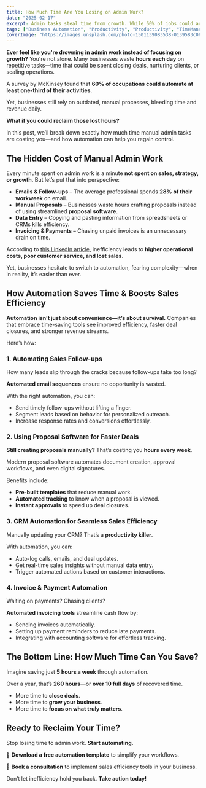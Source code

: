 ```yaml
---
title: How Much Time Are You Losing on Admin Work?
date: "2025-02-17"
excerpt: Admin tasks steal time from growth. While 60% of jobs could automate a third of their work, many businesses stick to manual processes—costing them 260 hours yearly that could be spent closing deals.
tags: ["Business Automation", "Productivity", "Productivity", "TimeManagement"]
coverImage: "https://images.unsplash.com/photo-1501139083538-0139583c060f?q=80&w=1470&auto=format&fit=crop&ixlib=rb-4.0.3&ixid=M3wxMjA3fDB8MHxwaG90by1wYWdlfHx8fGVufDB8fHx8fA%3D%3D"
---
```


**Ever feel like you're drowning in admin work instead of focusing on growth?** You're not alone. Many businesses waste **hours each day** on repetitive tasks—time that could be spent closing deals, nurturing clients, or scaling operations.

A survey by McKinsey found that **60% of occupations could automate at least one-third of their activities**.

Yet, businesses still rely on outdated, manual processes, bleeding time and revenue daily.

**What if you could reclaim those lost hours?**

In this post, we’ll break down exactly how much time manual admin tasks are costing you—and how automation can help you regain control.

## The Hidden Cost of Manual Admin Work

Every minute spent on admin work is a minute **not spent on sales, strategy, or growth**. But let’s put that into perspective:

- **Emails & Follow-ups** – The average professional spends **28% of their workweek** on email.
- **Manual Proposals** – Businesses waste hours crafting proposals instead of using streamlined **proposal software**.
- **Data Entry** – Copying and pasting information from spreadsheets or CRMs kills efficiency.
- **Invoicing & Payments** – Chasing unpaid invoices is an unnecessary drain on time.

According to [this LinkedIn article](https://www.linkedin.com/pulse/hidden-costs-inefficiency-how-streamlining-business-processes-norton-qzvke#:~:text=Higher%20Operational%20Costs%3A%20Inefficient%20processes,customer%20service%2C%20and%20lost%20sales.), inefficiency leads to **higher operational costs, poor customer service, and lost sales**.

Yet, businesses hesitate to switch to automation, fearing complexity—when in reality, it’s easier than ever.

## How Automation Saves Time & Boosts Sales Efficiency

**Automation isn’t just about convenience—it’s about survival.** Companies that embrace time-saving tools see improved efficiency, faster deal closures, and stronger revenue streams.

Here’s how:

### 1. Automating Sales Follow-ups

How many leads slip through the cracks because follow-ups take too long?

**Automated email sequences** ensure no opportunity is wasted.

With the right automation, you can:

- Send timely follow-ups without lifting a finger.
- Segment leads based on behavior for personalized outreach.
- Increase response rates and conversions effortlessly.

### 2. Using Proposal Software for Faster Deals

**Still creating proposals manually?** That’s costing you **hours every week**.

Modern proposal software automates document creation, approval workflows, and even digital signatures.

Benefits include:

- **Pre-built templates** that reduce manual work.
- **Automated tracking** to know when a proposal is viewed.
- **Instant approvals** to speed up deal closures.

### 3. CRM Automation for Seamless Sales Efficiency

Manually updating your CRM? That’s a **productivity killer**.

With automation, you can:

- Auto-log calls, emails, and deal updates.
- Get real-time sales insights without manual data entry.
- Trigger automated actions based on customer interactions.

### 4. Invoice & Payment Automation

Waiting on payments? Chasing clients?

**Automated invoicing tools** streamline cash flow by:

- Sending invoices automatically.
- Setting up payment reminders to reduce late payments.
- Integrating with accounting software for effortless tracking.

## The Bottom Line: How Much Time Can You Save?

Imagine saving just **5 hours a week** through automation.

Over a year, that’s **260 hours**—or **over 10 full days** of recovered time.

- More time to **close deals**.
- More time to **grow your business**.
- More time to **focus on what truly matters**.

## Ready to Reclaim Your Time?

Stop losing time to admin work. **Start automating.**

🔹 **Download a free automation template** to simplify your workflows.

🔹 **Book a consultation** to implement sales efficiency tools in your business.

Don’t let inefficiency hold you back. **Take action today!**
